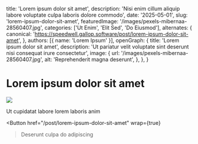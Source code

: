   title: 'Lorem ipsum dolor sit amet',
  description: 'Nisi enim cillum aliquip labore voluptate culpa laboris dolore commodo',
  date: '2025-05-01',
  slug: 'lorem-ipsum-dolor-sit-amet',
  featuredImage: '/images/pexels-mibernaa-28560407.jpg',
  categories: ['Ut Enim', 'Elit Sed', 'Do Eiusmod'],
  alternates: {
    canonical: 'https://speedwell.gallop.software/post/lorem-ipsum-dolor-sit-amet',
  },
  authors: [{ name: 'Lorem Ipsum' }],
  openGraph: {
    title: 'Lorem ipsum dolor sit amet',
    description: 'Ut pariatur velit voluptate sint deserunt nisi consequat irure consectetur',
    image: {
      url: '/images/pexels-mibernaa-28560407.jpg',
      alt: 'Reprehenderit magna deserunt',
    },
  },
}


# Lorem ipsum dolor sit amet

<Image
  src="/images/pexels-mibernaa-28560407.jpg"
  size="large"
  wrap={true}
/>

Ut cupidatat labore lorem laboris anim

<Button
  href="/post/lorem-ipsum-dolor-sit-amet"
  wrap={true}
>Deserunt culpa do adipiscing</Button>
